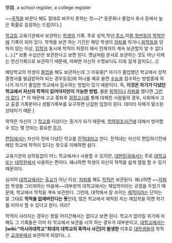 學籍. a school register, a college register

~~[[국적]]을 바꾼다 해도 절대로 바꾸지 못하는 것~~[* 동문회나 졸업식 축사 등에서 높은 확률로 등장하는 드립이다.]

[[학교]]등 교육기관에서 보관하는 [[학생]]의 기록. 주로 성적,학년,[[주소]],이름,[[학번]]등이 [[학적]]안에 기록이 되어 있다. 학적을 보관 하는 기간은 해당 학생이 [[자퇴]]를 하거나,[[퇴학]]등을 당하지 않는 이상, [[입학]]과 동시에 학적이 저장이 돼서 언제까지 계속 보관할지 알 수 없다(...).[* 보통 수십년은 보관한다고 보면 된다. 옛날처럼 문서로 보관하는 것도 아닌 이제는 전산기록으로 보관하기 때문에, 어쩌면 자신의 수명보다도 더욱 길게 갈지도(...)]

해당학교의 학생이 [[졸업]]을 해도 보관하는데 그 이유중[* 자기가 졸업했던 학교에서 성적증명서를 발급받아야 되는 경우등등]에 하나를 예로 들면 [[수능]]을 접수하는 방법중에 하나가 자기가 졸업한 학교에서 접수하는 방법이 있기 때문이다. 즉, '''이것은 자기가 다녔던 학교에서 자신의 학적이 있어야지만이 가능한 방법.''' 물론 [[퇴학]]이나 [[자퇴]]를 했다면 [[그런거 없다]]. [* 이 때문에 고교 중퇴후 [[검정고시]]를 통해 대체한 사람들의 경우, 사회에서 고교 출결 기록문이나 생활기록부를 요구하면 난감한 입장이 된다. 데이터 자체가 말소된 상태이기 때문.]

학적은 자신이 그 [[학교]]를 다녔다는 증거가 되기 때문에, [[학력위조]]사건에 대해서 방어할 수 있는 몇 안되는 중요한 [[무기]].

[[편입]]에서는 자신이 전에 다녔던 학교를 [[전적대]]라고 한다. 전적대는 자신이 편입하기전에 해당 학교에 학적이 있다는 뜻으로 이해하면 쉽다.

교육기관의 상하등없이 어느 학교에서나 사용할 수 있지만, [[대한민국]]에서는 주로 [[대학교]]또는 [[대학원]]에서 사용하는 편이다. 왜냐하면 학생이 자신의 학적을 쉽게 열람 할 수 있기 때문이다.

심지어 [[대학교]]에서는 [[출교]]가 아닌 이상, [[자퇴]]를 해도 [[학적]]은 보관된다. 왜냐하면 ~~[[자퇴]]한 학생을 그리워하는 마음에~~대부분의 대학교에서는 재입학이라는 규정을 두었기 때문에, 학교에서 학적을 계속 보관한다. 그런데, 대학에서 잘 쓰이는 [[제적]]이라는 단어는 말 그대로 '''학적을 없에버린다는 뜻'''인데, 많은 학교에서 제적된 자는 재입학을 하면 학기를 이어서 할 수 있다고 한다. 어라?

학적이 사라지는 경우는 정말 어지간해서는 없다고 보면 된다. 학교가 없어질 위기에 처해도 그 기록들은 이미 타 학교에서 보관을 시작 하는 경우가 대부분이고, [[대학교]]에서는 '''[wiki:"아시아대학교"희대의 대학교의 흑역사 사건]이 발생한''' 이후로 [[대학생]]들의 학적은 [[교과부]]에서 보관하게 되었다(...).

